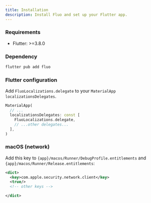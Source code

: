 ```yaml
---
title: Installation
description: Install Fluo and set up your Flutter app.
---
```


### Requirements

- Flutter: >=3.8.0

### Dependency

```bash
flutter pub add fluo
```

### Flutter configuration

Add `FluoLocalizations.delegate` to your `MaterialApp` `localizationsDelegates`.

```dart
MaterialApp(
  // ...
  localizationsDelegates: const [
    FluoLocalizations.delegate,
    // ...other delegates...
  ],
)
```

### macOS (network)

Add this key to `{app}/macos/Runner/DebugProfile.entitlements` and `{app}/macos/Runner/Release.entitlements`:

```xml
<dict>
  <key>com.apple.security.network.client</key>
  <true/>
  <!-- other keys -->

</dict>
```
